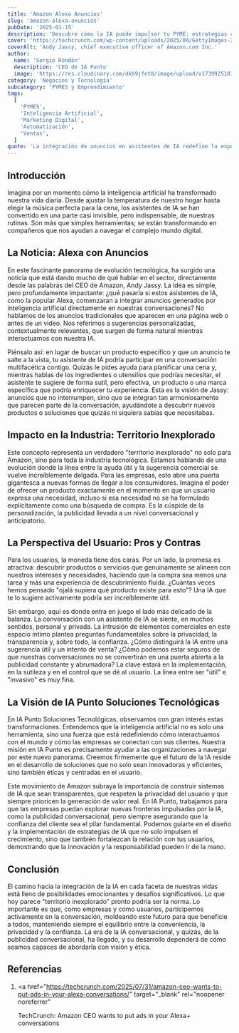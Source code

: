 ```yaml
---
title: 'Amazon Alexa Anuncios'
slug: 'amazon-alexa-anuncios'
pubDate: '2025-01-15'
description: 'Descubre cómo la IA puede impulsar tu PYME: estrategias concretas de marketing, automatización y datos para aumentar ventas.'
cover: 'https://techcrunch.com/wp-content/uploads/2025/04/GettyImages-2201505679.jpg?w=1024'
coverAlt: 'Andy Jassy, chief executive officer of Amazon.com Inc.'
author:
  name: 'Sergio Rondón'
  description: 'CEO de IA Punto'
  image: 'https://res.cloudinary.com/dkb9jfet8/image/upload/v1739925181/sergio_gdcaeh.png'
category: 'Negocios y Tecnología'
subcategory: 'PYMES y Emprendimiento'
tags:
  [
    'PYMES',
    'Inteligencia Artificial',
    'Marketing Digital',
    'Automatización',
    'Ventas',
  ]
quote: 'La integración de anuncios en asistentes de IA redefine la experiencia del usuario. — Carlos Monnery'
---
```

<h2 id="introduccion">Introducción</h2>

Imagina por un momento cómo la inteligencia artificial ha transformado nuestra vida diaria. Desde ajustar la temperatura de nuestro hogar hasta elegir la música perfecta para la cena, los asistentes de IA se han convertido en una parte casi invisible, pero indispensable, de nuestras rutinas. Son más que simples herramientas; se están transformando en compañeros que nos ayudan a navegar el complejo mundo digital.

<h2 id="la-noticia-alexa-con-anuncios">La Noticia: Alexa con Anuncios</h2>

En este fascinante panorama de evolución tecnológica, ha surgido una noticia que está dando mucho de qué hablar en el sector, directamente desde las palabras del CEO de Amazon, Andy Jassy. La idea es simple, pero profundamente impactante: ¿qué pasaría si estos asistentes de IA, como la popular Alexa, comenzaran a integrar anuncios generados por inteligencia artificial directamente en nuestras conversaciones? No hablamos de los anuncios tradicionales que aparecen en una página web o antes de un video. Nos referimos a sugerencias personalizadas, contextualmente relevantes, que surgen de forma natural mientras interactuamos con nuestra IA.

Piénsalo así: en lugar de buscar un producto específico y que un anuncio te salte a la vista, tu asistente de IA podría participar en una conversación multifacética contigo. Quizás le pides ayuda para planificar una cena y, mientras hablas de los ingredientes o utensilios que podrías necesitar, el asistente te sugiere de forma sutil, pero efectiva, un producto o una marca específica que podría enriquecer tu experiencia. Esta es la visión de Jassy: anuncios que no interrumpen, sino que se integran tan armoniosamente que parecen parte de la conversación, ayudándote a descubrir nuevos productos o soluciones que quizás ni siquiera sabías que necesitabas.

<h2 id="impacto-en-la-industria-territorio-inexplorado">
  Impacto en la Industria: Territorio Inexplorado
</h2>

Este concepto representa un verdadero "territorio inexplorado" no solo para Amazon, sino para toda la industria tecnológica. Estamos hablando de una evolución donde la línea entre la ayuda útil y la sugerencia comercial se vuelve increíblemente delgada. Para las empresas, esto abre una puerta gigantesca a nuevas formas de llegar a los consumidores. Imagina el poder de ofrecer un producto exactamente en el momento en que un usuario expresa una necesidad, incluso si esa necesidad no se ha formulado explícitamente como una búsqueda de compra. Es la cúspide de la personalización, la publicidad llevada a un nivel conversacional y anticipatorio.

<h2 id="la-perspectiva-del-usuario-pros-y-contras">
  La Perspectiva del Usuario: Pros y Contras
</h2>

Para los usuarios, la moneda tiene dos caras. Por un lado, la promesa es atractiva: descubrir productos o servicios que genuinamente se alineen con nuestros intereses y necesidades, haciendo que la compra sea menos una tarea y más una experiencia de descubrimiento fluida. ¿Cuántas veces hemos pensado "ojalá supiera qué producto existe para esto"? Una IA que te lo sugiere activamente podría ser increíblemente útil.

Sin embargo, aquí es donde entra en juego el lado más delicado de la balanza. La conversación con un asistente de IA se siente, en muchos sentidos, personal y privada. La intrusión de elementos comerciales en este espacio íntimo plantea preguntas fundamentales sobre la privacidad, la transparencia y, sobre todo, la confianza. ¿Cómo distinguirá la IA entre una sugerencia útil y un intento de venta? ¿Cómo podemos estar seguros de que nuestras conversaciones no se convertirán en una puerta abierta a la publicidad constante y abrumadora? La clave estará en la implementación, en la sutileza y en el control que se dé al usuario. La línea entre ser "útil" e "invasivo" es muy fina.

<h2 id="la-vision-de-ia-punto-soluciones-tecnologicas">
  La Visión de IA Punto Soluciones Tecnológicas
</h2>

En IA Punto Soluciones Tecnológicas, observamos con gran interés estas transformaciones. Entendemos que la inteligencia artificial no es solo una herramienta, sino una fuerza que está redefiniendo cómo interactuamos con el mundo y cómo las empresas se conectan con sus clientes. Nuestra misión en IA Punto es precisamente ayudar a las organizaciones a navegar por este nuevo panorama. Creemos firmemente que el futuro de la IA reside en el desarrollo de soluciones que no solo sean innovadoras y eficientes, sino también éticas y centradas en el usuario.

Este movimiento de Amazon subraya la importancia de construir sistemas de IA que sean transparentes, que respeten la privacidad del usuario y que siempre prioricen la generación de valor real. En IA Punto, trabajamos para que las empresas puedan explorar nuevas fronteras impulsadas por la IA, como la publicidad conversacional, pero siempre asegurando que la confianza del cliente sea el pilar fundamental. Podemos guiarte en el diseño y la implementación de estrategias de IA que no solo impulsen el crecimiento, sino que también fortalezcan la relación con tus usuarios, demostrando que la innovación y la responsabilidad pueden ir de la mano.

<h2 id="conclusion">Conclusión</h2>

El camino hacia la integración de la IA en cada faceta de nuestras vidas está lleno de posibilidades emocionantes y desafíos significativos. Lo que hoy parece "territorio inexplorado" pronto podría ser la norma. Lo importante es que, como empresas y como usuarios, participemos activamente en la conversación, moldeando este futuro para que beneficie a todos, manteniendo siempre el equilibrio entre la conveniencia, la privacidad y la confianza. La era de la IA conversacional, y quizás, de la publicidad conversacional, ha llegado, y su desarrollo dependerá de cómo seamos capaces de abordarla con visión y ética.

<h2 id="referencias">Referencias</h2>

1. <a
     href="https://techcrunch.com/2025/07/31/amazon-ceo-wants-to-put-ads-in-your-alexa-conversations/"
     target="_blank"
     rel="noopener noreferrer"
   >
     TechCrunch: Amazon CEO wants to put ads in your Alexa+ conversations
   </a>
